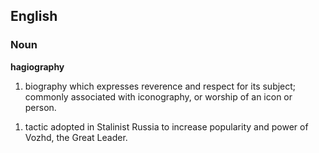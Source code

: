==English==

=== Noun ===
'''hagiography'''
# biography which expresses reverence and respect for its subject; commonly associated with iconography, or worship of an icon or person.

# tactic adopted in Stalinist Russia to increase popularity and power of Vozhd, the Great Leader.